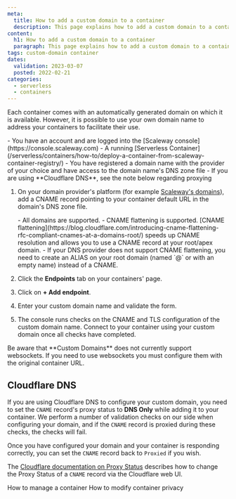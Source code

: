 ```yaml
---
meta:
  title: How to add a custom domain to a container
  description: This page explains how to add a custom domain to a container
content:
  h1: How to add a custom domain to a container
  paragraph: This page explains how to add a custom domain to a container
tags: custom-domain container
dates:
  validation: 2023-03-07
  posted: 2022-02-21
categories:
  - serverless
  - containers
---
```


Each container comes with an automatically generated domain on which it is available. However, it is possible to use your own domain name to address your containers to facilitate their use.

<Macro id="iam-requirements" />

<Message type="requirement">
  - You have an account and are logged into the [Scaleway console](https://console.scaleway.com)
  - A running [Serverless Container](/serverless/containers/how-to/deploy-a-container-from-scaleway-container-registry/)
  - You have registered a domain name with the provider of your choice and have access to the domain name's DNS zone file
  - If you are using **Cloudflare DNS**, see the note below regarding proxying
</Message>

1. On your domain provider's platform (for example [Scaleway's domains](/network/domains-and-dns/how-to/manage-dns-records/)), add a CNAME record pointing to your container default URL in the domain's DNS zone file.
    <Lightbox src="scaleway-dns-cname.webp" alt="" />

    <Message type="note">
      - All domains are supported.
      - CNAME flattening is supported. [CNAME flattening](https://blog.cloudflare.com/introducing-cname-flattening-rfc-compliant-cnames-at-a-domains-root/) speeds up CNAME resolution and allows you to use a CNAME record at your root/apex domain.
      - If your DNS provider does not support CNAME flattening, you need to create an ALIAS on your root domain (named `@` or with an empty name) instead of a CNAME.
    </Message>
2. Click the **Endpoints** tab on your containers' page.
    <Lightbox src="scaleway-containers-domain.webp" alt="" />
3. Click on **+ Add endpoint**.
4. Enter your custom domain name and validate the form.
5. The console runs checks on the CNAME and TLS configuration of the custom domain name. Connect to your container using your custom domain once all checks have completed.
    <Lightbox src="scaleway-containers-endpoint-added.webp" alt="" />

<Message type="important">
  Be aware that **Custom Domains** does not currently support websockets. If you need to use websockets you must configure them with the original container URL.
</Message>

## Cloudflare DNS

If you are using Cloudflare DNS to configure your custom domain, you need to set the `CNAME` record's proxy status to **DNS Only** while adding it to your container. We perform a number of validation checks on our side when configuring your domain, and if the `CNAME` record is proxied during these checks, the checks will fail.

Once you have configured your domain and your container is responding correctly, you can set the `CNAME` record back to `Proxied` if you wish.

The [Cloudflare documentation on Proxy Status](https://developers.cloudflare.com/dns/manage-dns-records/reference/proxied-dns-records/) describes how to change the Proxy Status of a `CNAME` record via the Cloudflare web UI.

<Navigation title="See Also">
  <PreviousButton to="/serverless/containers/how-to/manage-a-container/">How to manage a container</PreviousButton>
  <NextButton to="/serverless/containers/how-to/modify-container-privacy/">How to modify container privacy</NextButton>
</Navigation>

